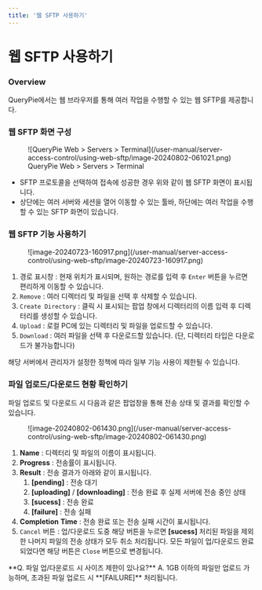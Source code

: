 ```yaml
---
title: '웹 SFTP 사용하기'
---
```



# 웹 SFTP 사용하기

### Overview

QueryPie에서는 웹 브라우저를 통해 여러 작업을 수행할 수 있는 웹 SFTP를 제공합니다.


### 웹 SFTP 화면 구성

<figure data-layout="center" data-align="center">
![QueryPie Web &gt; Servers &gt; Terminal](/user-manual/server-access-control/using-web-sftp/image-20240802-061021.png)
<figcaption>
QueryPie Web &gt; Servers &gt; Terminal
</figcaption>
</figure>

* SFTP 프로토콜을 선택하여 접속에 성공한 경우 위와 같이 웹 SFTP 화면이 표시됩니다. 
* 상단에는 여러 서버와 세션을 열어 이동할 수 있는 툴바, 하단에는 여러 작업을 수행할 수 있는 SFTP 화면이 있습니다. 


### 웹 SFTP 기능 사용하기

<figure data-layout="center" data-align="center">
![image-20240723-160917.png](/user-manual/server-access-control/using-web-sftp/image-20240723-160917.png)
</figure>

1. 경로 표시창 : 현재 위치가 표시되며, 원하는 경로를 입력 후 `Enter` 버튼을 누르면 편리하게 이동할 수 있습니다.
2. `Remove` : 여러 디렉터리 및 파일을 선택 후 삭제할 수 있습니다. 
3. `Create Directory` : 클릭 시 표시되는 팝업 창에서 디렉터리의 이름 입력 후 디렉터리를 생성할 수 있습니다. 
4. `Upload` : 로컬 PC에 있는 디렉터리 및 파일을 업로드할 수 있습니다. 
5. `Download` : 여러 파일을 선택 후 다운로드할 있습니다. (단, 디렉터리 타입은 다운로드가 불가능합니다)

<Callout type="info">
해당 서버에서 관리자가 설정한 정책에 따라 일부 기능 사용이 제한될 수 있습니다.
</Callout>


### 파일 업로드/다운로드 현황 확인하기

파일 업로드 및 다운로드 시 다음과 같은 팝업창을 통해 전송 상태 및 결과를 확인할 수 있습니다.

<figure data-layout="center" data-align="center">
![image-20240802-061430.png](/user-manual/server-access-control/using-web-sftp/image-20240802-061430.png)
</figure>

1.  **Name** : 디렉터리 및 파일의 이름이 표시됩니다. 
2.  **Progress** : 전송률이 표시됩니다. 
3.  **Result** : 전송 결과가 아래와 같이 표시됩니다. 
    1. **[pending]** : 전송 대기
    2. **[uploading]** / **[downloading]** : 전송 완료 후 실제 서버에 전송 중인 상태
    3. **[sucess]** : 전송 완료
    4. **[failure]** : 전송 실패 
4.  **Completion**   **Time** : 전송 완료 또는 전송 실패 시간이 표시됩니다. 
5. `Cancel` 버튼 : 업/다운로드 도중 해당 버튼을 누르면 **[sucess]** 처리된 파일을 제외한 나머지 파일의 전송 상태가 모두 취소 처리됩니다. 모든 파일이 업/다운로드 완료되었다면 해당 버튼은 `Close` 버튼으로 변경됩니다. 

<Callout type="info">
**Q. 파일 업/다운로드 시 사이즈 제한이 있나요?**
A. 1GB 이하의 파일만 업로드 가능하며, 초과된 파일 업로드 시 **[FAILURE]** 처리됩니다.
</Callout>

